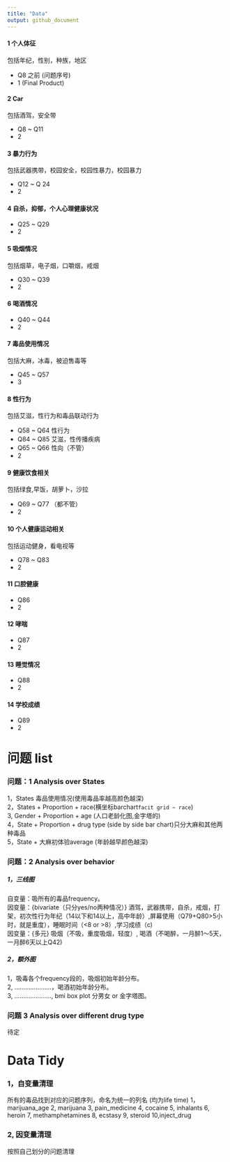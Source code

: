 ```yaml
---
title: "Data"
output: github_document
---
```


#### 1 个人体征  

包括年纪，性别，种族，地区  

- Q8 之前 (问题序号)   
- 1 (Final Product)  


#### 2 Car  

包括酒驾，安全带  

- Q8 ~ Q11  
- 2  

#### 3 暴力行为  

包括武器携带，校园安全，校园性暴力，校园暴力  

- Q12 ~ Q 24  
- 2  


#### 4 自杀，抑郁，个人心理健康状况  

- Q25 ~ Q29  
- 2  


#### 5 吸烟情况  

包括烟草，电子烟，口嚼烟，戒烟    

- Q30 ~ Q39  
- 2  

#### 6 喝酒情况  

- Q40 ~ Q44  
- 2  

#### 7 毒品使用情况  

包括大麻，冰毒，被迫售毒等  

- Q45 ~ Q57  
- 3  

#### 8 性行为  

包括艾滋，性行为和毒品联动行为  

- Q58 ~ Q64 性行为  
- Q84 ~ Q85 艾滋，性传播疾病  
- Q65 ~ Q66 性向（不管）
- 2  

#### 9 健康饮食相关  

包括绿食,早饭，胡萝卜，沙拉    

- Q69 ~ Q77    （都不管）
- 2  
 
#### 10 个人健康运动相关  
包括运动健身，看电视等  

- Q78 ~ Q83  
- 2  

#### 11 口腔健康  

- Q86  
- 2  

#### 12 哮喘  

- Q87  
- 2  

#### 13 睡觉情况  

- Q88  
- 2  

#### 14 学校成绩  

- Q89  
- 2  

# 问题 list  

### 问题：1 Analysis over States  
1，States 毒品使用情况(使用毒品率越高颜色越深)   
2，States + Proportion + race(横坐标barchart`facit grid ~ race`)   
3, Gender + Proportion + age (人口老龄化图,金字塔的)  
4，State + Proportion + drug type (side by side bar chart)只分大麻和其他两种毒品  
5，State + 大麻初体验average (年龄越早颜色越深)

### 问题：2 Analysis over behavior  
##### 1，三线图  
自变量：吸所有的毒品frequency。  
因变量：{bivariate（只分yes/no两种情况）} 酒驾，武器携带，自杀，戒烟，打架，初次性行为年纪（14以下和14以上，高中年龄）,屏幕使用（Q79+Q80>5小时，就是重度），睡眠时间（<8 or >8）,学习成绩（<c or >c)  
因变量：{多元} 吸烟（不吸，重度吸烟，轻度）, 喝酒（不喝醉，一月醉1～5天，一月醉6天以上Q42)  

##### 2，额外图  
1，吸毒各个frequency段的，吸烟初始年龄分布。  
2, .....................，喝酒初始年龄分布。  
3, ....................., bmi box plot 分男女 or 金字塔图。 



### 问题 3 Analysis over different drug type  

待定

# Data Tidy
### 1，自变量清理
所有的毒品找到对应的问题序列，命名为统一的列名 (均为life time)
1，marijuana_age 
2, marijuana 
3, pain_medicine
4, cocaine
5, inhalants
6, heroin
7, methamphetamines 
8, ecstasy
9, steroid
10,inject_drug

### 2, 因变量清理
按照自己划分的问题清理


